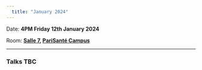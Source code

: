 ```yaml
---
  title: "January 2024"
---
```


Date: **4PM Friday 12th January 2024**

Room: [**Salle 7**](psc_rooms.qmd)**, [PariSanté Campus](https://maps.app.goo.gl/cpFoxoZgbT6HCV6x9)**

------------------------------------------------------------------------

### Talks TBC

